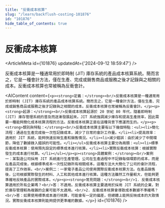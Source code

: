 ```yaml
---
title: "反衝成本核算"
slug: "/learn/backflush-costing-101876"
id: "101876"
hide_table_of_contents: true
---
```



# 反衝成本核算

<ArticleMeta id={101876} updatedAt={'2024-09-12 18:59:47'} />
<div className='border-solid border-b border-t-0 my-4 border-[var(--ifm-color-gray-300)]' />

反衝成本核算是一種通常用於即時制 (JIT) 庫存系統的產品成本核算系統。簡而言之，它是一種會計方法，僅在生產、完成或銷售商品或服務之後才記錄與之相關的成本。反衝成本核算也常被稱為反衝會計。

<AIContent content={`<p><strong>定義：</strong><br/>反衝成本核算是一種通常用於即時制 (JIT) 庫存系統的產品成本核算系統。簡而言之，它是一種會計方法，僅在生產、完成或銷售商品或服務之後才記錄與之相關的成本。反衝成本核算也常被稱為反衝會計。</p><p><strong>起源：</strong><br/>反衝成本核算起源於 20 世紀 80 年代，隨着即時制 (JIT) 庫存管理系統的普及而逐漸發展起來。JIT 系統強調減少庫存和提高生產效率，因此需要一種能夠簡化成本核算流程的方法。反衝成本核算正是在這種背景下應運而生的。</p><p><strong>類別與特點：</strong><br/>反衝成本核算主要有以下幾個特點：<ul><li>簡化流程：通過在生產完成後一次性記錄成本，減少了日常的會計工作量。</li><li>提高效率：適用於 JIT 系統，能夠快速反映生產和銷售情況。</li><li>減少錯誤：由於減少了中間環節，降低了數據錄入錯誤的可能性。</li></ul>反衝成本核算主要分為兩類：<ul><li>標準反衝成本核算：使用預先設定的標準成本進行核算。</li><li>實際反衝成本核算：根據實際發生的成本進行核算。</li></ul></p><p><strong>具體案例：</strong><br/>案例一：某製造公司採用 JIT 系統進行生產管理。公司在生產過程中不記錄每個環節的成本，而是在產品完成後，根據標準成本一次性記錄所有相關成本。這種方法大大簡化了公司的會計流程，提高了工作效率。<br/>案例二：一家電子產品公司使用實際反衝成本核算方法。在產品銷售後，公司根據實際發生的材料、人工和其他成本進行核算。這種方法雖然工作量較大，但能夠更準確地反映產品的實際成本。</p><p><strong>常見問題：</strong><br/>1. 反衝成本核算適用於所有企業嗎？<br/>答：不適用。反衝成本核算主要適用於採用 JIT 系統的企業，對於庫存管理較為複雜的企業可能不太適用。<br/>2. 反衝成本核算會導致成本數據不準確嗎？<br/>答：如果使用標準成本進行核算，可能會有一定的偏差，但總體上能夠反映成本的大致情況。實際反衝成本核算則能夠提供更準確的數據。</p>`} id={101876} />
